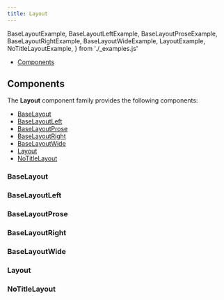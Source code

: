 ```yaml
---
title: Layout
---
```


  BaseLayoutExample,
  BaseLayoutLeftExample,
  BaseLayoutProseExample,
  BaseLayoutRightExample,
  BaseLayoutWideExample,
  LayoutExample,
  NoTitleLayoutExample,
} from './_examples.js'

<DocusaurusDoc>

- [Components](#components)

## Components

The **Layout** component family provides the following components:

- [BaseLayout](#baselayout)
- [BaseLayoutLeft](#baselayoutleft)
- [BaseLayoutProse](#baselayoutprose)
- [BaseLayoutRight](#baselayoutright)
- [BaseLayoutWide](#baselayoutwide)
- [Layout](#layout)
- [NoTitleLayout](#notitlelayout)

### BaseLayout

<ComponentDocs docs={jsdoc.jsdocBaseLayout} example={BaseLayoutExample} />

### BaseLayoutLeft

<ComponentDocs docs={jsdoc.jsdocBaseLayoutLeft} example={BaseLayoutLeftExample} />

### BaseLayoutProse

<ComponentDocs docs={jsdoc.jsdocBaseLayoutProse} example={BaseLayoutProseExample} />

### BaseLayoutRight

<ComponentDocs docs={jsdoc.jsdocBaseLayoutRight} example={BaseLayoutRightExample} />

### BaseLayoutWide

<ComponentDocs docs={jsdoc.jsdocBaseLayoutWide} example={BaseLayoutWideExample} />

### Layout

<ComponentDocs docs={jsdoc.jsdocLayout} example={LayoutExample} />

### NoTitleLayout

<ComponentDocs docs={jsdoc.jsdocNoTitleLayout} example={NoTitleLayoutExample} />

</DocusaurusDoc>
